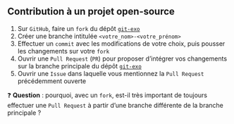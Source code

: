 :::{.callout-tip collapse="true" icon=false}
## Contribution à un projet open-source

1. Sur `GitHub`, faire un `fork` du dépôt [`git-exo`](https://github.com/avouacr/git-exo.git)
2. Créer une branche intitulée `<votre_nom>-<votre_prénom>`
3. Effectuer un `commit` avec les modifications de votre choix, puis pousser les changements sur votre `fork`
4. Ouvrir une `Pull Request` (`PR`) pour proposer d'intégrer vos changements sur la branche principale du dépôt [`git-exo`](https://github.com/avouacr/git-exo.git)
5. Ouvrir une `Issue` dans laquelle vous mentionnez la `Pull Request` précédemment ouverte

:::

❓ **Question** : pourquoi, avec un `fork`, est-il très important de toujours effectuer une `Pull Request` à partir d'une branche différente de la branche principale ?
